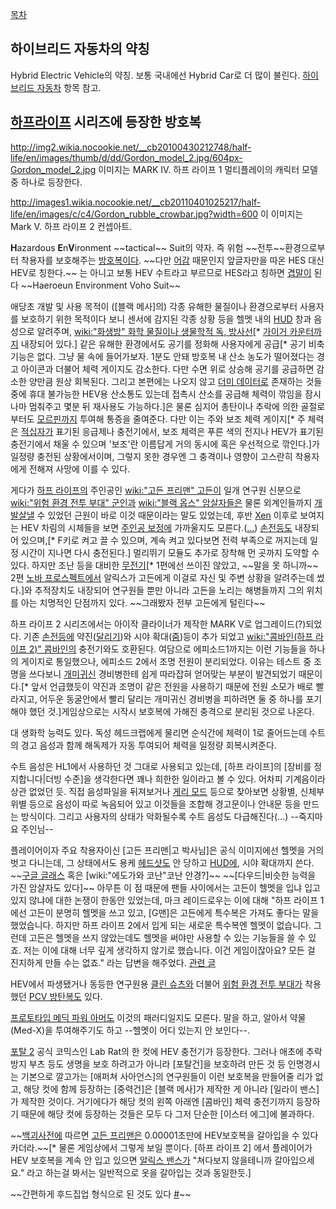 [[목차]]

== 하이브리드 자동차의 약칭 ==
Hybrid Electric Vehicle의 약칭. 보통 국내에선 Hybrid Car로 더 많이 불린다.
[[하이브리드 자동차]] 항목 참고.

== [[하프라이프]] 시리즈에 등장한 방호복 ==
http://img2.wikia.nocookie.net/__cb20100430212748/half-life/en/images/thumb/d/dd/Gordon_model_2.jpg/604px-Gordon_model_2.jpg
이미지는 MARK IV. 하프 라이프 1 멀티플레이의 캐릭터 모델 중 하나로 등장한다.

http://images1.wikia.nocookie.net/__cb20110401025217/half-life/en/images/c/c4/Gordon_rubble_crowbar.jpg?width=600
이 이미지는 Mark V. 하프 라이프 2 컨셉아트.

'''H'''azardous '''E'''n'''V'''ironment ~~tactical~~ Suit의 약자. 즉 위험 ~~전투~~환경으로부터 착용자를 보호해주는 [[방호복]]이다. ~~다만 [[어감]] 때문인지 앞글자만을 따온 HES 대신 HEV로 칭한다.~~ 는 아니고 보통 HEV 수트라고 부르므로 HES라고 칭하면 [[겹말]]이 된다 ~~Haeroeun Environment Voho Suit~~

애당초 개발 및 사용 목적이 ([블랙 메사]의) 각종 유해한 물질이나 환경으로부터 사용자를 보호하기 위한 목적이다 보니 센서에 감지된 각종 상황 등을 헬멧 내의 [[HUD]] 창과 음성으로 알려주며, [[wiki:"화생방" 화학 물질이나 생물학적 독, 방사선]][* [[가이거 카운터]]까지 내장되어 있다.] 같은 유해한 환경에서도 공기를 정화해 사용자에게 공급[* 공기 비축 기능은 없다. 그냥 물 속에 들어가보자. 1분도 안돼 방호복 내 산소 농도가 떨어졌다는 경고 아이콘과 더불어 체력 게이지도 감소한다. 다만 수면 위로 상승해 공기를 공급하면 감소한 양만큼 원상 회복된다. 그리고 본편에는 나오지 않고 [[더미 데이터]]로 존재하는 것들 중에 휴대 불가능한 HEV용 산소통도 있는데 접촉시 산소를 공급해 체력이 깎임을 잠시나마 멈춰주고 몇분 뒤 재사용도 가능하다.]은 물론 심지어 총탄이나 추락에 의한 골절로부터도 [[모르핀]]까지 투여해 통증을 줄여준다. 다만 이는 주와 보조 체력 게이지[* 주 체력은 [[적십자]]가 표기된 응급제나 충전기에서, 보조 체력은 푸른 색의 전지나 HEV가 표기된 충전기에서 채울 수 있으며 '보조'란 이름답게 거의 동시에 혹은 우선적으로 깎인다.]가 일정량 충전된 상황에서이며, 그렇지 못한 경우엔 그 충격이나 영향이 고스란히 착용자에게 전해져 사망에 이를 수 있다.

게다가 [[하프 라이프]]의 주인공인 [[wiki:"고든 프리맨" 고든]]이 일개 연구원 신분으로 [[wiki:"위험 환경 전투 부대" 군인]]과 [[wiki:"블랙 옵스" 암살자]]들은 물론 외계인들까지 [[개발살]]낼 수 있었던 근원이 바로 이것 때문이라는 말도 있었는데, 후반 [[Xen]] 이후로 보여지는 HEV 차림의 시체들을 보면 [[주인공 보정]]에 가까울지도 모른다.([[...]]) [[손전등]]도 내장되어 있으며,[* F키로 켜고 끌 수 있으며, 계속 켜고 있다보면 전력 부족으로 꺼지는데 일정 시간이 지나면 다시 충전된다.] 멀리뛰기 모듈도 추가로 장착해 먼 곳까지 도약할 수 있다. 하지만 조난 등을 대비한 [[무전기]][* 1편에선 쓰이진 않았고, ~~말을 못 하니까~~ 2편 [[노바 프로스펙트]]에서 알릭스가 고든에게 이걸로 자신 및 주변 상황을 알려주는데 썼다.]와 추적장치도 내장되어 연구원들 뿐만 아니라 고든을 노리는 해병들까지 그의 위치를 아는 치명적인 단점까지 있다. ~~그래봤자 전부 고든에게 털린다~~

하프 라이프 2 시리즈에서는 아이작 클라이너가 제작한 MARK V로 업그레이드(?)되었다. 기존 [[손전등]]에 약진([[달리기]])와 시야 확대([[줌]])등이 추가 되었고 [[wiki:"콤바인(하프 라이프 2)" 콤바인]]의 충전기와도 호환된다. 여담으로 에피소드1까지는 이런 기능들을 하나의 게이지로 통일했으나, 에피소드 2에서 조명 전원이 분리되었다. 이유는 테스트 중 조명을 쓰다보니 [[개미귀신]] 경비병한테 쉽게 따라잡혀 얻어맞는 부분이 발견되었기 때문이다.[* 앞서 언급했듯이 약진과 조명이 같은 전원을 사용하기 때문에 전원 소모가 배로 빨라지고, 어두운 동굴안에서 빨리 달리는 개미귀신 경비병을 피하려면 둘 중 하나를 포기해야 했던 것.]게임상으로는 시작시 보호복에 가해진 충격으로 분리된 것으로 나온다.

대 생화학 능력도 있다. 독성 헤드크랩에게 물리면 순식간에 체력이 1로 줄어드는데 수트의 경고 음성과 함께 해독제가 자동 투여되어 체력을 일정량 회복시켜준다.

수트 음성은 HL1에서 사용하던 것 그대로 사용되고 있는데, [하프 라이프]의 [장비를 정지합니다|더빙 수준]을 생각한다면 꽤나 희한한 일이라고 볼 수 있다. 어차피 기계음이라 상관 없었던 듯. 직접 음성파일을 뒤져보거나 [[게리 모드]] 등으로 찾아보면 상황별, 신체부위별 등으로 음성이 따로 녹음되어 있고 이것들을 조합해 경고문이나 안내문 등을 만드는 방식이다. 그리고 사용자의 상태가 악화될수록 수트 음성도 다급해진다(...) --죽지마요 주인님--

플레이어이자 주요 착용자이신 [고든 프리맨|고 박사님]은 공식 이미지에선 헬멧을 거의 벗고 다니는데, 그 상태에서도 용케 [[헤드샷]]도 안 당하고 [[HUD]]에, 시야 확대까지 쓴다. ~~[[구글 글래스]] 혹은 [wiki:"에도가와 코난"코난 안경?]~~ ~~[다우드|비슷한 능력을 가진 암살자도 있다]~~ 아무튼 이 점 때문에 팬들 사이에서는 고든이 헬멧을 입냐 입고 있지 않냐에 대한 논쟁이 한동안 있었는데, 마크 레이드로우는 이에 대해 "하프 라이프 1에선 고든이 분명히 헬멧을 쓰고 있고, [G맨]은 고든에게 특수복은 가져도 좋다는 말을 했었습니다. 하지만 하프 라이프 2에서 입게 되는 새로운 특수복엔 헬멧이 없습니다. 그런데 고든은 헬멧을 쓰지 않았는데도 헬멧을 써야만 사용할 수 있는 기능들을 쓸 수 있죠. 저는 이에 대해 너무 깊게 생각하지 않기로 했습니다. 이건 게임이잖아요? 모든 걸 진지하게 만들 수는 없죠." 라는 답변을 해주었다. [http://forums.steampowered.com/forums/showthread.php?t=2503050 관련 글]

HEV에서 파생됐거나 동등한 연구원용 [[클린 슈츠]]와 더불어 [[위험 환경 전투 부대]]가 착용했던 [[PCV 방탄복]]도 있다.

[[프로토타입 메딕 파워 아머]]도 이것의 패러디일지도 모른다. 말을 하고, 알아서 약물(Med-X)을 투여해주기도 하고 --헬멧이 어디 있는지 안 보인다--. 

[[포탈 2]] 공식 코믹스인 Lab Rat의 한 컷에 HEV 충전기가 등장한다. 그러나 애초에 추락 방지 부츠 등도 생명을 보호 하려고가 아니라 [포탈건]을 보호하려 만든 것 등 인명경시는 기본으로 깔고가는 [애퍼쳐 사아언스]의 연구원들이 이런 보호복을 만들어줄 리가 없고, 해당 컷에 함께 등장하는 [중력건]은 [블랙 메사]가 제작한 게 아니라 [일라이 밴스]가 제작한 것이다. 거기에다가 해당 컷의 왼쪽 아래엔 [콤바인] 체력 충전기까지 등장하기 때문에 해당 컷에 등장하는 것들은 모두 다 그저 단순한 [이스터 에그]에 불과하다.

~~[[백괴사전]]에 따르면 [[고든 프리맨]]은 0.00001초만에 HEV보호복을 갈아입을 수 있다 카더라.~~[* 물론 게임상에서 그렇게 보일 뿐이다. [하프 라이프 2] 에서 플레이어가 HEV 보호복을 계속 안 입고 있으면 [[알릭스 밴스]]가 "쳐다보지 않을테니까 갈아입으세요." 라고 하는걸 봐서는 일반적으로 옷을 갈아입는 것과 동일한듯.]

~~간편하게 후드집업 형식으로 된 것도 있다 [http://www.thinkgeek.com/product/hslg/ #]~~
